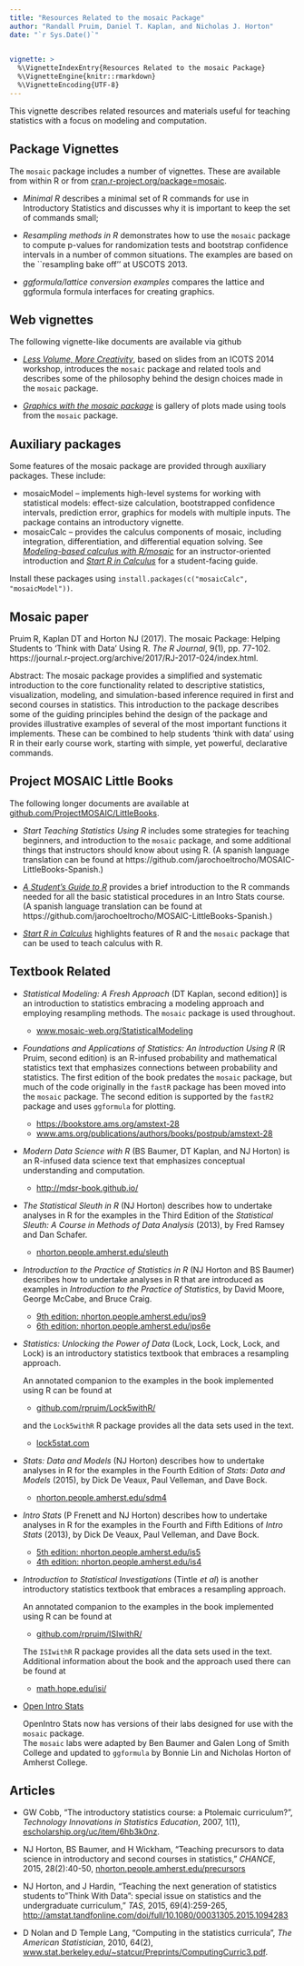 ```yaml
---
title: "Resources Related to the mosaic Package"
author: "Randall Pruim, Daniel T. Kaplan, and Nicholas J. Horton"
date: "`r Sys.Date()`"

  
vignette: >
  %\VignetteIndexEntry{Resources Related to the mosaic Package}
  %\VignetteEngine{knitr::rmarkdown}
  %\VignetteEncoding{UTF-8}
---
```




This vignette describes related resources and materials useful for teaching
statistics with a focus on modeling and computation.

## Package Vignettes

The `mosaic` package includes a number of vignettes. These are available 
from within R or from 
[cran.r-project.org/package=mosaic](https://cran.r-project.org/package=mosaic).

 * *Minimal R* describes a minimal set of R commands for use in 
	Introductory Statistics and discusses why it is important
		to keep the set of commands small;
		
 * *Resampling methods in R* demonstrates how to use the `mosaic`
	package to compute p-values for randomization tests and bootstrap confidence 
	intervals in a number of common situations. The examples are based on the 
	``resampling bake off'' at USCOTS 2013.

 * *ggformula/lattice conversion examples* compares the lattice and ggformula formula interfaces for creating graphics. 

## Web vignettes

The following vignette-like documents are available via github

 * [*Less Volume, More Creativity*](https://cdn.rawgit.com/ProjectMOSAIC/mosaic/27c09830/ExtraDocs/LessVolume-MoreCreativity.html), 
   based on slides from an 
	 ICOTS 2014 workshop, introduces the `mosaic` package and related tools 
   and describes some of the philosophy behind the design choices made in the 
	 `mosaic` package. 
	
 * [*Graphics with the mosaic package*](https://cdn.rawgit.com/ProjectMOSAIC/mosaic/27c09830/ExtraDocs/GraphicsWithMosaic.html) 
 is gallery of plots made using tools from the `mosaic` package.

## Auxiliary packages

Some features of the mosaic package are provided through auxiliary packages. These include:

* mosaicModel -- implements high-level systems for working with statistical models: effect-size calculation, bootstrapped confidence intervals, prediction error, graphics for models with multiple inputs. The package contains an introductory vignette.
* mosaicCalc -- provides the calculus components of mosaic, including integration, differentiation, and differential equation solving. See *[Modeling-based calculus with R/mosaic](http://mosaic-web.org/wp-content/uploads/2019/01/UMAP-mosaic-calculus.pdf)* for an instructor-oriented introduction and *[Start R in Calculus](http://project-mosaic-books.com/?page_id=22)* for a student-facing guide.

Install these packages using `install.packages(c("mosaicCalc", "mosaicModel"))`.

## Mosaic paper

Pruim R, Kaplan DT and Horton NJ (2017). The mosaic Package: Helping
Students to 'Think with Data' Using R. *The R Journal*, 9(1), pp.
77-102.  https://journal.r-project.org/archive/2017/RJ-2017-024/index.html.

Abstract: The mosaic package provides a simplified and systematic introduction to the core functionality related to descriptive statistics, visualization, modeling, and simulation-based inference required in first and second courses in statistics. This introduction to the package describes some of the guiding principles behind the design of the package and provides illustrative examples of several of the most important functions it implements. These can be combined to help students 'think with data' using R in their early course work, starting with simple, yet powerful, declarative commands.

## Project MOSAIC Little Books

The following longer documents are available at 
[github.com/ProjectMOSAIC/LittleBooks](https://github.com/ProjectMOSAIC/LittleBooks/blob/master/README.md).

 * *Start Teaching Statistics Using R* includes 
some strategies for teaching beginners, and introduction to the `mosaic` package,
and some additional things that instructors should know about using R.
(A spanish language translation can be found at https://github.com/jarochoeltrocho/MOSAIC-LittleBooks-Spanish.)

 * *[A Student's Guide to R](https://github.com/ProjectMOSAIC/LittleBooks/raw/master/StudentGuide/MOSAIC-StudentGuide.pdf)* provides a brief introduction to 
the R commands needed for all the basic statistical procedures in 
an Intro Stats course.  
(A spanish language translation can be found at https://github.com/jarochoeltrocho/MOSAIC-LittleBooks-Spanish.)


 * *[Start R in Calculus](http://project-mosaic-books.com/?page_id=22)* highlights features 
of R and the `mosaic` package that can be used to teach 
calculus with R.

 
## Textbook Related

 * *Statistical Modeling: A Fresh Approach* (DT Kaplan, second edition)]
is an introduction to statistics embracing a modeling approach and employing 
resampling methods. 
The `mosaic` package is used throughout.

    * [www.mosaic-web.org/StatisticalModeling](http://www.mosaic-web.org/StatisticalModeling)

 * *Foundations and Applications of Statistics: An Introduction Using R* (R Pruim, second edition) 
is an R-infused probability and mathematical statistics text that emphasizes
connections between probability and statistics. The first edition of the book 
predates the `mosaic` package, but much of the code originally in the `fastR` 
package has been moved into the `mosaic` package. 
The second edition is supported by the `fastR2` package and uses `ggformula` for
plotting.
    * [https://bookstore.ams.org/amstext-28](https://bookstore.ams.org/amstext-28)
    * [www.ams.org/publications/authors/books/postpub/amstext-28](http://www.ams.org/publications/authors/books/postpub/amstext-28)

 * *Modern Data Science with R* (BS Baumer, DT Kaplan, and NJ Horton)
		is an R-infused data science text that emphasizes conceptual understanding and computation.

    * [http://mdsr-book.github.io/](http://mdsr-book.github.io/)

 * *The Statistical Sleuth in R* (NJ Horton)
		describes how to undertake analyses in R for the
		examples in the Third Edition of the
		*Statistical Sleuth: A Course in Methods of Data Analysis* (2013),
		by Fred Ramsey and Dan Schafer.

    * [nhorton.people.amherst.edu/sleuth](http://nhorton.people.amherst.edu/sleuth)

		
 * *Introduction to the Practice of Statistics in R* (NJ Horton and BS Baumer)
		describes how to undertake analyses in R that are introduced as examples in 
		*Introduction to the Practice of
		Statistics*, by David Moore, George McCabe,
		and Bruce Craig. 
		
    * [9th edition: nhorton.people.amherst.edu/ips9](http://nhorton.people.amherst.edu/ips9) 
    * [6th edition: nhorton.people.amherst.edu/ips6e](http://nhorton.people.amherst.edu/ips6e) 

 * *Statistics: Unlocking the Power of Data* (Lock, Lock, Lock, Lock, and Lock) 
		is an introductory statistics textbook that embraces a resampling approach. 
		
    An annotated companion to the examples in the book implemented using R can be found at 
		
    * [github.com/rpruim/Lock5withR/](https://github.com/rpruim/Lock5withR/blob/master/README.md)
    
    and the `Lock5withR` R package provides all the data sets used in the text.
		
    * [lock5stat.com](http://lock5stat.com) 
		

 * *Stats: Data and Models* (NJ Horton)
		describes how to undertake analyses in R for the
		examples in the Fourth Edition of 
		*Stats: Data and Models* (2015),
		by Dick De Veaux, Paul Velleman, and Dave Bock.

    * [nhorton.people.amherst.edu/sdm4](http://nhorton.people.amherst.edu/sdm4)

 * *Intro Stats* (P Frenett and NJ Horton)
		describes how to undertake analyses in R for the
		examples in the Fourth and Fifth Editions of 
		*Intro Stats* (2013),
		by Dick De Veaux, Paul Velleman, and Dave Bock.

    * [5th edition: nhorton.people.amherst.edu/is5](http://nhorton.people.amherst.edu/is5)
    * [4th edition: nhorton.people.amherst.edu/is4](http://nhorton.people.amherst.edu/is4)


 * *Introduction to Statistical Investigations* (Tintle *et al*) 
		is another introductory statistics textbook that embraces a resampling approach. 
		
    An annotated companion to the examples in the book implemented using R can be found at 
		
    * [github.com/rpruim/ISIwithR/](https://github.com/rpruim/ISIwithR/blob/master/README.md)
    
    The `ISIwithR` R package provides all the data sets used in the text.
    Additional information about the book and the approach used there can be found at
		
    * [math.hope.edu/isi/](http://math.hope.edu/isi/)
		
  * [Open Intro Stats](https://www.openintro.org/stat/labs.php)
  
    OpenIntro Stats now has versions of their labs designed for 
    use with the `mosaic` package.  
    The `mosaic` labs were adapted by 
    Ben Baumer and Galen Long of Smith College and updated to `ggformula` by Bonnie Lin and Nicholas Horton of Amherst College.

## Articles
 * GW Cobb, "The introductory statistics course: a Ptolemaic curriculum?", 
   *Technology Innovations in Statistics Education*, 2007, 1(1), 
   [escholarship.org/uc/item/6hb3k0nz](http://escholarship.org/uc/item/6hb3k0nz).

 * NJ Horton, BS Baumer, and H Wickham, "Teaching precursors to data science in introductory and second courses in statistics," *CHANCE*, 2015, 28(2):40-50, 
 [nhorton.people.amherst.edu/precursors](http://nhorton.people.amherst.edu/precursors)

 * NJ Horton, and J Hardin, "Teaching the next generation of statistics students to "Think With Data": special issue on statistics and the undergraduate curriculum," *TAS*, 2015, 69(4):259-265, 
 [http://amstat.tandfonline.com/doi/full/10.1080/00031305.2015.1094283](http://amstat.tandfonline.com/doi/full/10.1080/00031305.2015.1094283)
 
 * D Nolan and D Temple Lang, "Computing in the statistics curricula", 
*The American Statistician*, 2010, 64(2), 
[www.stat.berkeley.edu/~statcur/Preprints/ComputingCurric3.pdf](http://www.stat.berkeley.edu/~statcur/Preprints/ComputingCurric3.pdf).

